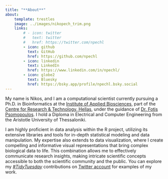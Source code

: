 ```yaml
---
title: "**About**" 
about: 
    template: trestles 
    image: ../images/nikopech_trim.png 
    links: 
        # - icon: twitter 
        #   text: twitter 
        #   href: https://twitter.com/npechl
        - icon: github 
          text: GitHub 
          href: https://github.com/npechl
        - icon: linkedin
          text: LinkedIn 
          href: https://www.linkedin.com/in/npechl/
        - icon: globe2 
          text: Bluesky 
          href: https://bsky.app/profile/npechl.bsky.social
---
```


My name is Nikos, and I am a computational scientist currently pursuing a Ph.D. in Bioinformatics at the [Institute of Applied Biosciences](https://inab.certh.gr/), part of the [Centre for Research & Technology, Hellas](https://www.certh.gr/root.en.aspx), under the guidance of [Dr. Fotis Psomopoulos](https://fpsom.github.io/). I hold a Diploma in Electrical and Computer Engineering from the Aristotle University of Thessaloniki.

I am highly proficient in data analysis within the R project, utilizing its extensive libraries and tools for in-depth statistical modeling and data manipulation. My expertise also extends to data visualization, where I create compelling and informative visual representations that bring complex biological data to life. This combination allows me to effectively communicate research insights, making intricate scientific concepts accessible to both the scientific community and the public. You can explore my [*#TidyTuesday*](https://github.com/rfordatascience/tidytuesday) contributions on [Twitter account](https://twitter.com/npechl) for examples of my work.